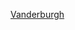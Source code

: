 {{US county navigation box
| template_name = 范德堡縣 (印地安納州)
| collapse_state = 
| listclass = hlist
| county = 范德堡縣
| state = 印地安納州

| map_image = Map of Indiana highlighting Vanderburgh County.svg
| map_caption = 
| map_size = 100x100

| seat = 埃文斯維爾

| title1 = [[都市]]
| body1 = 
* [[埃文斯維爾 (印第安納州)|埃文斯維爾]]

| title2 = [[鎮|市鎮]]
| body2  = 
* [[達姆斯塔特 (印地安納州)|達姆斯塔特]]

| title3 = [[行政鎮區]]
| body3  =
* [[阿姆斯特朗鎮區 (印地安納州范德堡縣)|阿姆斯特朗]]
* [[森特鎮區 (印地安納州范德堡縣)|森特]]
* [[日爾曼鎮區 (印地安納州范德堡縣)|日爾曼]]
* [[奈特鎮區 (印地安納州范德堡縣)|奈特]]
* [[佩里鎮區 (印地安納州范德堡縣)|佩里]]
* [[皮根鎮區 (印地安納州范德堡縣)|皮根]]
* [[斯科特鎮區 (印地安納州范德堡縣)|斯科特]]
* [[尤尼昂鎮區 (印地安納州范德堡縣)|尤尼昂]]

| title4 = [[人口普查指定地區]]
| body4 = 
* [[海蘭 (印地安納州范德堡縣)|海蘭]]
* [[梅洛迪山 (印地安納州)|梅洛迪山]]

| title5 = [[非建制地區]]
| body5 = 
* [[阿姆斯特朗 (印地安納州)|阿姆斯特朗]]
* [[貝爾克納普 (印地安納州)|貝爾克納普]]
* [[國會山莊草原 (印地安納州)|國會山莊草原]]
* [[克羅斯羅茲 (印地安納州)|克羅斯羅茲]]
* [[賽普勒斯 (印地安納州)|賽普勒斯]]
* [[代萊特 (印地安納州)|代萊特]]
* [[厄爾 (印地安納州)|厄爾]]
* [[埃利奧特 (印地安納州)|埃利奧特]]
* [[厄斯金站 (印地安納州)|厄斯金站]]
* [[哈伍德 (印地安納州)|哈伍德]]
* [[希爾斯代爾 (印地安納州范德堡縣)|希爾斯代爾]]
* [[因格爾菲爾德 (印地安納州)|因格爾菲爾德]]
* [[卡森 (印地安納州)|卡森]]
* [[諾布山 (印地安納州)|諾布山]]
* [[克拉茲維爾 (印地安納州)|克拉茲維爾]]
* [[萊克伍德希爾斯 (印地安納州)|萊克伍德希爾斯]]
* [[馬丁 (印地安納州)|馬丁]]
* [[麥卡琴維爾 (印地安納州)|麥卡琴維爾]]
* [[梅卡尼克斯維爾 (印地安納州)|梅卡尼克斯維爾]]
* [[馬德森特 (印地安納州)|馬德森特]]
* [[尼斯貝特 (印地安納州)|尼斯貝特]]
* [[拉赫姆 (印地安納州)|拉赫姆]]
* [[雷德班克 (印地安納州)|雷德班克]]
* [[聖約瑟夫 (印地安納州范德堡縣)|聖約瑟夫]]
* [[聖文德爾 (印地安納州)|聖文德爾]]‡
* [[斯邁思 (印地安納州)|斯邁思]]
* [[斯塔瑟 (印地安納州)|斯塔瑟]]
* [[斯特林敦 (印地安納州范德堡縣)|斯特林敦]]
* [[沃根 (印地安納州)|沃根]]

| title6 = 備註
| body6 = ‡該聚居地有部分隸屬其他縣份

}}<noinclude>
[[Category:印第安納州縣份導航模板|Vanderburgh]]
</noinclude>